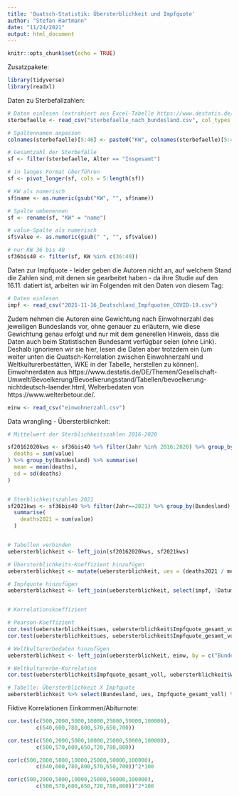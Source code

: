 ```yaml
---
title: 'Quatsch-Statistik: Übersterblichkeit und Impfquote'
author: "Stefan Hartmann"
date: "11/24/2021"
output: html_document
---
```


```r
knitr::opts_chunk$set(echo = TRUE)
```


Zusatzpakete:

```r
library(tidyverse)
library(readxl)

```

Daten zu Sterbefallzahlen:

```r

# Daten einlesen (extrahiert aus Excel-Tabelle https://www.destatis.de/DE/Themen/Gesellschaft-Umwelt/Bevoelkerung/Sterbefaelle-Lebenserwartung/Tabellen/sonderauswertung-sterbefaelle.html?nn=209016)
sterbefaelle <- read_csv("sterbefaelle_nach_bundesland.csv", col_types = c("n", "n", "c", "c", rep("n", 42)))

# Spaltennamen anpassen
colnames(sterbefaelle)[5:46] <- paste0("KW", colnames(sterbefaelle)[5:46])

# Gesamtzahl der Sterbefälle
sf <- filter(sterbefaelle, Alter == "Insgesamt")

# in langes Format überführen
sf <- pivot_longer(sf, cols = 5:length(sf))

# KW als numerisch
sf$name <- as.numeric(gsub("KW", "", sf$name))

# Spalte umbenennen
sf <- rename(sf, "KW" = "name")

# value-Spalte als numerisch
sf$value <- as.numeric(gsub(" ", "", sf$value))

# nur KW 36 bis 40
sf36bis40 <- filter(sf, KW %in% c(36:40))

```

Daten zur Impfquote - leider geben die Autoren nicht an, auf welchem Stand die Zahlen sind, mit denen sie gearbeitet haben - da ihre Studie auf den 16.11. datiert ist, arbeiten wir im Folgenden mit den Daten von diesem Tag:

```r

# Daten einlesen
impf <- read_csv("2021-11-16_Deutschland_Impfquoten_COVID-19.csv")


```

Zudem nehmen die Autoren eine Gewichtung nach Einwohnerzahl des jeweiligen Bundeslands vor, ohne genauer zu erläutern, wie diese Gewichtung genau erfolgt und nur mit dem generellen Hinweis, dass die Daten auch beim Statistischen Bundesamt verfügbar seien (ohne Link). Deshalb ignorieren wir sie hier, lesen die Daten aber trotzdem ein (um weiter unten die Quatsch-Korrelation zwischen Einwohnerzahl und Weltkulturerbestätten, WKE in der Tabelle, herstellen zu können). Einwohnerdaten aus  https://www.destatis.de/DE/Themen/Gesellschaft-Umwelt/Bevoelkerung/Bevoelkerungsstand/Tabellen/bevoelkerung-nichtdeutsch-laender.html, Welterbedaten von https://www.welterbetour.de/.

```r

einw <- read_csv("einwohnerzahl.csv")

```

Data wrangling - Übersterblichkeit:

```r

# Mittelwert der Sterblichkeitszahlen 2016-2020

sf20162020kws <- sf36bis40 %>% filter(Jahr %in% 2016:2020) %>% group_by(Bundesland, Jahr) %>% summarise(
  deaths = sum(value)
) %>% group_by(Bundesland) %>% summarise(
  mean = mean(deaths),
  sd = sd(deaths)
)


# Sterblichkeitszahlen 2021
sf2021kws <- sf36bis40 %>% filter(Jahr==2021) %>% group_by(Bundesland) %>%
  summarise(
    deaths2021 = sum(value)
  )


# Tabellen verbinden
uebersterblichkeit <- left_join(sf20162020kws, sf2021kws)

# Übersterblichkeits-Koeffizient hinzufügen
uebersterblichkeit <- mutate(uebersterblichkeit, ues = (deaths2021 / mean)*100)

# Impfquote hinzufügen
uebersterblichkeit <- left_join(uebersterblichkeit, select(impf, !Datum))


# Korrelationskoeffizient

# Pearson-Koeffizient
cor.test(uebersterblichkeit$ues, uebersterblichkeit$Impfquote_gesamt_voll)
cor.test(uebersterblichkeit$ues, uebersterblichkeit$Impfquote_gesamt_voll, method = "kendall")

# Weltkulturerbedaten hinzufügen
uebersterblichkeit <- left_join(uebersterblichkeit, einw, by = c("Bundesland" = "Land"))

# Weltkulturerbe-Korrelation
cor.test(uebersterblichkeit$Impfquote_gesamt_voll, uebersterblichkeit$WKE)

# Tabelle: Übersterblichkeit X Impfquote
uebersterblichkeit %>% select(Bundesland, ues, Impfquote_gesamt_voll) %>% arrange(desc(Impfquote_gesamt_voll))

```

Fiktive Korrelationen Einkommen/Abiturnote:

```r

cor.test(c(500,2000,5000,10000,25000,50000,100000),
         c(640,600,780,800,570,650,700))

cor.test(c(500,2000,5000,10000,25000,50000,100000),
         c(500,570,600,650,720,780,800))

cor(c(500,2000,5000,10000,25000,50000,100000),
         c(640,600,780,800,570,650,700))^2*100

cor(c(500,2000,5000,10000,25000,50000,100000),
         c(500,570,600,650,720,780,800))^2*100

```

